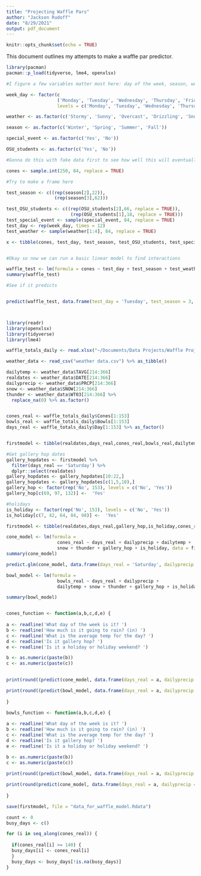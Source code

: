 ```yaml
---
title: "Projecting Waffle Pars"
author: "Jackson Rudoff"
date: "8/29/2021"
output: pdf_document
---
```


```r
knitr::opts_chunk$set(echo = TRUE)
```

This document outlines my attempts to make a waffle par predictor.

```r

library(pacman)
pacman::p_load(tidyverse, lme4, openxlsx)

#I figure a few variables matter most here: day of the week, season, weather, and historical totals. I'll start off by creating the easy variables.

week_day <- factor(c
                   ('Monday', 'Tuesday', 'Wednesday', 'Thursday', 'Friday', 'Saturday', 'Sunday'),
                   levels = c('Monday', 'Tuesday', 'Wednesday', 'Thursday', 'Friday', 'Saturday', 'Sunday')) 

weather <- as.factor(c('Stormy', 'Sunny', 'Overcast', 'Drizzling', 'Snow', 'Chilly'))

season <- as.factor(c('Winter', 'Spring', 'Summer', 'Fall'))

special_event <- as.factor(c('Yes', 'No'))

OSU_students <- as.factor(c('Yes', 'No'))

#Gonna do this with fake data first to see how well this will eventually work

cones <- sample.int(250, 84, replace = TRUE)

#Try to make a frame here

test_season <- c((rep(season[2],22)),
                  (rep(season[3],62)))

test_OSU_students <- c((rep(OSU_students[2],66, replace = TRUE)), 
                        (rep(OSU_students[1],18, replace = TRUE)))
test_special_event <- sample(special_event, 84, replace = TRUE)
test_day <- rep(week_day, times = 12)
test_weather <- sample(weather[1:4], 84, replace = TRUE)

x <- tibble(cones, test_day, test_season, test_OSU_students, test_special_event, test_weather)


#Okay so now we can run a basic linear model to find interactions

waffle_test <- lm(formula = cones ~ test_day + test_season + test_weather + test_special_event + test_OSU_students, data = x)
summary(waffle_test)

#See if it predicts


predict(waffle_test, data.frame(test_day = 'Tuesday', test_season = 3, test_weather = 'Sunny', test_special_event = 'Yes', test_OSU_students = 2))




```

```r

library(readr)
library(openxlsx)
library(tidyverse)
library(lme4)

waffle_totals_daily <- read.xlsx("~/Documents/Data Projects/Waffle Project/waffle_totals.xlsx") %>% as_tibble()

weather_data <- read_csv("weather data.csv") %>% as_tibble()

dailytemp <- weather_data$TAVG[214:366]
realdates <- weather_data$DATE[214:366]
dailyprecip <- weather_data$PRCP[214:366]
snow <- weather_data$SNOW[214:366]
thunder <- weather_data$WT03[214:366] %>% 
  replace_na(0) %>% as.factor()


cones_real <- waffle_totals_daily$Cones[1:153]
bowls_real <- waffle_totals_daily$Bowls[1:153]
days_real <- waffle_totals_daily$Day[1:153] %>% as_factor()


firstmodel <- tibble(realdates,days_real,cones_real,bowls_real,dailytemp,dailyprecip,snow,thunder)

#Get gallery hop dates
gallery_hopdates <- firstmodel %>% 
  filter(days_real == 'Saturday') %>% 
  dplyr::select(realdates)
gallery_hopdates <- gallery_hopdates[10:22,]
gallery_hopdates <- gallery_hopdates[c(1,5,10),]
gallery_hop <- factor(rep('No', 153), levels = c('No', 'Yes'))
gallery_hop[c(69, 97, 132)] <-  'Yes'

#holidays
is_holiday <- factor(rep('No', 153), levels = c('No', 'Yes'))
is_holiday[c(7, 42, 64, 84, 98)] <-  'Yes'

firstmodel <- tibble(realdates,days_real,gallery_hop,is_holiday,cones_real,bowls_real,dailytemp,dailyprecip,snow,thunder)

cone_model <- lm(formula = 
                   cones_real ~ days_real + dailyprecip + dailytemp + 
                   snow + thunder + gallery_hop + is_holiday, data = firstmodel)
summary(cone_model)

predict.glm(cone_model, data.frame(days_real = 'Saturday', dailyprecip = 0.0, dailytemp = 75, snow = 0, thunder = '0', gallery_hop = 'Yes', is_holiday = "Yes"))

bowl_model <- lm(formula = 
                   bowls_real ~ days_real + dailyprecip + 
                   dailytemp + snow + thunder + gallery_hop + is_holiday, data = firstmodel)

summary(bowl_model)


cones_function <- function(a,b,c,d,e) {
  
a <- readline('What day of the week is it? ')
b <- readline('How much is it going to rain? (in) ')
c <- readline('What is the average temp for the day? ')
d <- readline('Is it gallery hop? ')
e <- readline('Is it a holiday or holiday weekend? ')

b <- as.numeric(paste(b))
c <- as.numeric(paste(c))

  
print(round((predict(cone_model, data.frame(days_real = a, dailyprecip = b, dailytemp = c, snow = 0, thunder = '0', gallery_hop = d, is_holiday = e), interval = 'confidence'))))

print(round((predict(bowl_model, data.frame(days_real = a, dailyprecip = b, dailytemp = c, snow = 0, thunder = '0', gallery_hop = d, is_holiday = e), interval = 'confidence'))))
  
}

bowls_function <- function(a,b,c,d,e) {
  
a <- readline('What day of the week is it? ')
b <- readline('How much is it going to rain? (in) ')
c <- readline('What is the average temp for the day? ')
d <- readline('Is it gallery hop? ')
e <- readline('Is it a holiday or holiday weekend? ')

b <- as.numeric(paste(b))
c <- as.numeric(paste(c))
  
print(round((predict(bowl_model, data.frame(days_real = a, dailyprecip = b, dailytemp = c, snow = 0, thunder = '0', gallery_hop = d, is_holiday = e), interval = 'confidence'))))

print(round(predict(cone_model, data.frame(days_real = a, dailyprecip = b, dailytemp = c, snow = 0, thunder = '0', gallery_hop = d, is_holiday = e), interval = 'confidence')))
  
}

```

```r

save(firstmodel, file = "data_for_waffle_model.Rdata")

```



```r
count <- 0
busy_days <- c()

for (i in seq_along(cones_real)) {
  
  if(cones_real[i] >= 140) {
  busy_days[i] <- cones_real[i] 
  }
  busy_days <- busy_days[!is.na(busy_days)]
}


```

